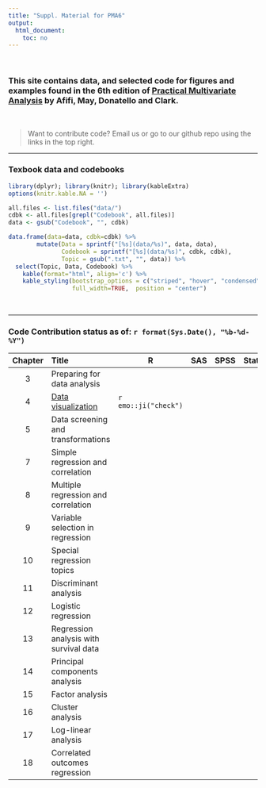 ```yaml
---
title: "Suppl. Material for PMA6"
output:
  html_document:
    toc: no
---
```


<br> 

### This site contains data, and selected code for figures and examples found in the 6th edition of [Practical Multivariate Analysis](http://www.crcpress.com/product/isbn/9781138702226) by Afifi, May, Donatello and Clark. 

<br> 

> Want to contribute code? Email us or go to our github repo using the links in the top right. 


----

### Texbook data and codebooks

```r
library(dplyr); library(knitr); library(kableExtra)
options(knitr.kable.NA = '')

all.files <- list.files("data/")
cdbk <- all.files[grepl("Codebook", all.files)]
data <- gsub("Codebook", "", cdbk)

data.frame(data=data, cdbk=cdbk) %>% 
        mutate(Data = sprintf("[%s](data/%s)", data, data), 
               Codebook = sprintf("[%s](data/%s)", cdbk, cdbk), 
               Topic = gsub(".txt", "", data)) %>% 
  select(Topic, Data, Codebook) %>% 
    kable(format="html", align='c') %>%
    kable_styling(bootstrap_options = c("striped", "hover", "condensed", "responsive" ,"bordered"), 
                  full_width=TRUE,  position = "center")
```

<br>

----

### Code Contribution status as of:  `r format(Sys.Date(), "%b-%d-%Y")`


| Chapter   | Title                               | R | SAS | SPSS | Stata |
|:---------:|:------------------------------------|---|-----|------|-------|
|    3      | Preparing for data analysis         |    |     |      |       |
|    4      | [Data visualization](code/ch04.html)|`r emo::ji("check")`   |     |      |       |
|    5      | Data screening and transformations      |   |     |      |       |
|    7      | Simple regression and correlation      |   |     |      |       |
|    8      | Multiple regression and correlation      |   |     |      |       |
|    9      | Variable selection in regression      |   |     |      |       |
|   10      | Special regression topics      |   |     |      |       |
|   11      | Discriminant analysis      |   |     |      |       |
|   12      | Logistic regression      |   |     |      |       |
|   13      | Regression analysis with survival data      |   |     |      |       |
|   14      | Principal components analysis      |   |     |      |       |
|   15      | Factor analysis      |   |     |      |       |
|   16      | Cluster analysis      |   |     |      |       |
|   17      | Log-linear analysis      |   |     |      |       |
|   18      | Correlated outcomes regression      |   |     |      |       |


